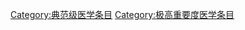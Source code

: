 {{catmore|Wikipedia:医学专题}}
{{Wikipedia category}}
{{emptycat}}
[[Category:典范级医学条目|Category:典范级医学条目]]
[[Category:极高重要度医学条目|Category:极高重要度医学条目]]